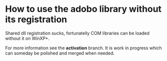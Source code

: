 = How to use the adobo library without its registration =

Shared dll registration sucks, fortunatelly COM libraries can be loaded without it on WinXP+.

For more information see the '''activation''' branch. It is work in progress which can someday be polished and merged when needed.

